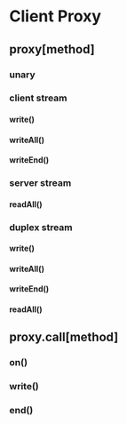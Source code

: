 # Client Proxy


## proxy[method]


### unary



### client stream



#### write()

#### writeAll()

#### writeEnd()


### server stream

#### readAll()




### duplex stream

#### write()

#### writeAll()

#### writeEnd()

#### readAll()


## proxy.call[method]


### on()


### write()


### end()

